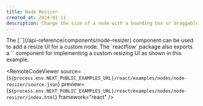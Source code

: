 ```yaml
---
title: Node Resizer
created_at: 2024-01-11
description: Change the size of a node with a bounding box or draggable icon
---
```



<ExampleLayout>
The [`<NodeResizer />`](/api-reference/components/node-resizer) component can be used to add a resize UI for a custom node. The `reactflow` package also exports a `<NodeResizeControl />` component for implementing a custom resizing UI as shown in this example.

<RemoteCodeViewer
  source={`${process.env.NEXT_PUBLIC_EXAMPLES_URL}/react/examples/nodes/node-resizer/source.json`}
  preview={`${process.env.NEXT_PUBLIC_EXAMPLES_URL}/react/examples/nodes/node-resizer/index.html`}
  framework="react"
/>

</ExampleLayout>
